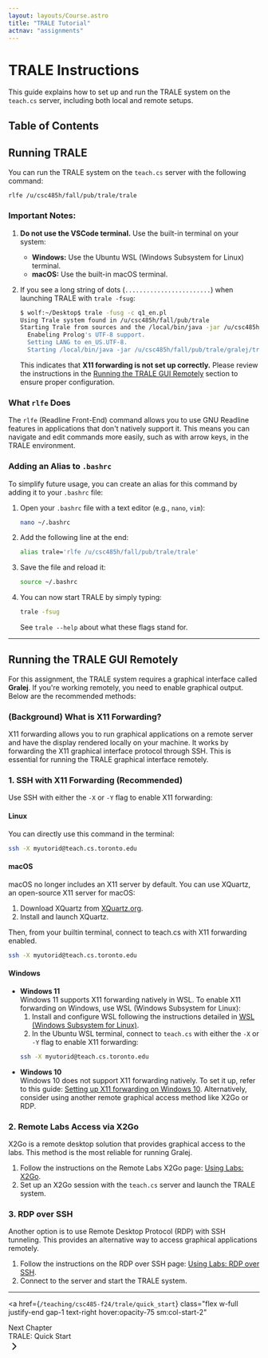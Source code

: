 ```yaml
---
layout: layouts/Course.astro
title: "TRALE Tutorial"
actnav: "assignments"
---
```


# TRALE Instructions

This guide explains how to set up and run the TRALE system on the `teach.cs` server, including both local and remote setups.

## Table of Contents

## Running TRALE

You can run the TRALE system on the `teach.cs` server with the following command:

```bash
rlfe /u/csc485h/fall/pub/trale/trale
```

### Important Notes:

1. **Do not use the VSCode terminal.** Use the built-in terminal on your system:
   - **Windows:** Use the Ubuntu WSL (Windows Subsystem for Linux) terminal.
   - **macOS:** Use the built-in macOS terminal.

2. If you see a long string of dots (`........................`) when launching TRALE with `trale -fsug`:
    ```bash
    $ wolf:~/Desktop$ trale -fusg -c q1_en.pl
    Using Trale system found in /u/csc485h/fall/pub/trale
    Starting Trale from sources and the /local/bin/java -jar /u/csc485h/fall/pub/trale/gralej/trunk/gralej/dist/gralej.jar interface
      Enabeling Prolog's UTF-8 support.
      Setting LANG to en_US.UTF-8.
      Starting /local/bin/java -jar /u/csc485h/fall/pub/trale/gralej/trunk/gralej/dist/gralej.jar interface ...................................................................................
    ```
    This indicates that **X11 forwarding is not set up correctly.** Please review the instructions in the [Running the TRALE GUI Remotely](#running-the-trale-gui-remotely) section to ensure proper configuration.


### What `rlfe` Does

The `rlfe` (Readline Front-End) command allows you to use GNU Readline features in applications that don't natively support it. This means you can navigate and edit commands more easily, such as with arrow keys, in the TRALE environment.

### Adding an Alias to `.bashrc`

To simplify future usage, you can create an alias for this command by adding it to your `.bashrc` file:

1. Open your `.bashrc` file with a text editor (e.g., `nano`, `vim`):
   ```bash
   nano ~/.bashrc
   ```
2. Add the following line at the end:
   ```bash
   alias trale='rlfe /u/csc485h/fall/pub/trale/trale'
   ```
3. Save the file and reload it:
   ```bash
   source ~/.bashrc
   ```
4. You can now start TRALE by simply typing:
   ```bash
   trale -fsug
   ```
   See `trale --help` about what these flags stand for.

---

## Running the TRALE GUI Remotely

For this assignment, the TRALE system requires a graphical interface called **Gralej**. If you're working remotely, you need to enable graphical output. Below are the recommended methods:

### (Background) What is X11 Forwarding?

X11 forwarding allows you to run graphical applications on a remote server and have the display rendered locally on your machine. It works by forwarding the X11 graphical interface protocol through SSH. This is essential for running the TRALE graphical interface remotely.

### 1. SSH with X11 Forwarding (Recommended)

Use SSH with either the `-X` or `-Y` flag to enable X11 forwarding:

#### Linux
You can directly use this command in the terminal:
```bash
ssh -X myutorid@teach.cs.toronto.edu
```

#### macOS

macOS no longer includes an X11 server by default. You can use XQuartz, an open-source X11 server for macOS:

1. Download XQuartz from [XQuartz.org](XQuartz.org).
2. Install and launch XQuartz.

Then, from your builtin terminal, connect to teach.cs with X11 forwarding enabled.

```bash
ssh -X myutorid@teach.cs.toronto.edu
```

#### Windows
- **Windows 11**  
Windows 11 supports X11 forwarding natively in WSL. To enable X11 forwarding on Windows, use WSL (Windows Subsystem for Linux):
    1. Install and configure WSL following the instructions detailed in [WSL (Windows Subsystem for Linux)](https://learn.microsoft.com/en-us/windows/wsl/install).
    2. In the Ubuntu WSL terminal, connect to `teach.cs` with either the `-X` or `-Y` flag to enable X11 forwarding:
    ```bash
    ssh -X myutorid@teach.cs.toronto.edu
    ```
- **Windows 10**  
Windows 10 does not support X11 forwarding natively. To set it up, refer to this guide: [Setting up X11 forwarding on Windows 10](https://docs.cse.lehigh.edu/xforwarding/xforwarding-win/). Alternatively, consider using another remote graphical access method like X2Go or RDP.

### 2. Remote Labs Access via X2Go

X2Go is a remote desktop solution that provides graphical access to the labs. This method is the most reliable for running Gralej.

1. Follow the instructions on the Remote Labs X2Go page:
   [Using Labs: X2Go](https://www.teach.cs.toronto.edu/using-labs/remote-labs-x2go/).
2. Set up an X2Go session with the `teach.cs` server and launch the TRALE system.

### 3. RDP over SSH

Another option is to use Remote Desktop Protocol (RDP) with SSH tunneling. This provides an alternative way to access graphical applications remotely.

1. Follow the instructions on the RDP over SSH page:
   [Using Labs: RDP over SSH](https://www.teach.cs.toronto.edu/using-labs/remote-labs-rdp-over-ssh/).
2. Connect to the server and start the TRALE system.


<hr class="my-6 border-dashed" />

<a
  href={`/teaching/csc485-f24/trale/quick_start`}
  class="flex w-full justify-end gap-1 text-right hover:opacity-75 sm:col-start-2"
>
  <div>
    <span>Next Chapter</span>
    <div class="text-sm text-skin-accent/85">TRALE: Quick Start</div>
  </div>
  <svg
    xmlns="http://www.w3.org/2000/svg"
    width="24"
    height="24"
    viewBox="0 0 24 24"
    fill="none"
    stroke="currentColor"
    stroke-width="2"
    stroke-linecap="round"
    stroke-linejoin="round"
    class="icon icon-tabler icons-tabler-outline icon-tabler-chevron-right flex-none"
  >
    <>
      <path stroke="none" d="M0 0h24v24H0z" fill="none" />
      <path d="M9 6l6 6l-6 6" />
    </>
  </svg>
</a>